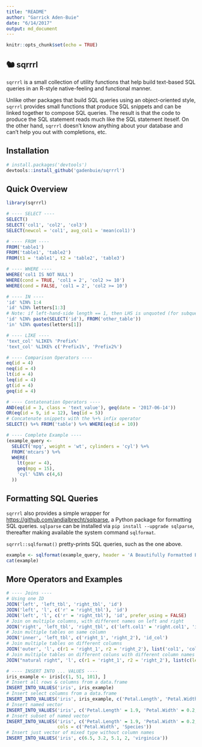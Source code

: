 ```yaml
---
title: "README"
author: "Garrick Aden-Buie"
date: "6/14/2017"
output: md_document
---
```


```r
knitr::opts_chunk$set(echo = TRUE)
```

## 🐿 sqrrrl

`sqrrrl` is a small collection of utility functions that help build text-based SQL queries in an R-style native-feeling and functional manner.

Unlike other packages that build SQL queries using an object-oriented style, `sqrrrl` provides small functions that produce SQL snippets and can be linked together to compose SQL queries.
The result is that the code to produce the SQL statement reads much like the SQL statement iteself.
On the other hand, `sqrrrl` doesn't know anything about your database and can't help you out with completions, etc.

## Installation

```r
# install.packages('devtools')
devtools::install_github('gadenbuie/sqrrrl')
```

## Quick Overview

```r
library(sqrrrl)

# ---- SELECT ----
SELECT()
SELECT('col1', 'col2', 'col3')
SELECT(newcol = 'col1', avg_col1 = 'mean(col1)')

# ---- FROM ----
FROM('table1')
FROM('table1', 'table2')
FROM(t1 = 'table1', t2 = 'table2', 'table3')

# ---- WHERE ----
WHERE('col1 IS NOT NULL')
WHERE(cond = TRUE, 'col1 = 2', 'col2 >= 10')
WHERE(cond = FALSE, 'col1 = 2', 'col2 >= 10')

# ---- IN ----
'id' %IN% 1:4
'id' %IN% letters[1:3]
# Note: if left-hand-side length == 1, then LHS is unquoted (for subqueries)
'id' %IN% paste(SELECT('id'), FROM('other_table'))
'in' %IN% quotes(letters[1])

# ---- LIKE ----
'text_col' %LIKE% 'Prefix%'
'text_col' %LIKE% c('Prefix1%', 'Prefix2%')

# ---- Comparison Operators ----
eq(id = 4)
neq(id = 4)
lt(id = 4)
leq(id = 4)
gt(id = 4)
geq(id = 4)

# ---- Contatenation Operators ----
AND(eq(id = 3, class = 'text_value'), geq(date = '2017-06-14'))
OR(eq(id = 9, id = 12), leq(id = 5))
# Concatenate snippets with the %+% infix operator
SELECT() %+% FROM('table') %+% WHERE(eq(id = 10))

# ---- Complete Example ----
(example_query <- 
  SELECT('mpg', weight = 'wt', cylinders = 'cyl') %+%
  FROM('mtcars') %+%
  WHERE(
    lt(gear = 4),
    geq(mpg = 15),
    'cyl' %IN% c(4,6)
  ))
```

## Formatting SQL Queries

`sqrrrl` also provides a simple wrapper for <https://github.com/andialbrecht/sqlparse>, a Python package for formatting SQL queries.
`sqlparse` can be installed via `pip install --upgrade sqlparse`, thereafter making available the system command `sqlformat`.

`sqrrrl::sqlformat()` pretty-prints SQL queries, such as the one above.

```r
example <- sqlformat(example_query, header = 'A Beautifully Formatted Example Query')
cat(example)
```


## More Operators and Examples

```r
# ---- Joins ----
# Using one ID
JOIN('left', 'left_tbl', 'right_tbl', 'id')
JOIN('left', 'l', c('r' = 'right_tbl'), 'id')
JOIN('left', 'l', c('r' = 'right_tbl'), 'id', prefer_using = FALSE)
# Join on multiple columns, with different names on left and right
JOIN('right', 'left_tbl', 'right_tbl', c('left.col1' = 'right.col1', 'id2'))
# Join multiple tables on same column
JOIN('inner', 'left_tbl', c('right_1', 'right_2'), 'id_col')
# Join multiple tables on different columns
JOIN('outer', 'l', c(r1 = 'right_1', r2 = 'right_2'), list('col1', 'col2'))
# Join multiple tables on different coluns with different column names
JOIN("natural right", 'l', c(r1 = 'right_1', r2 = 'right_2'), list(c(left.col1 = 'col1', c(left.col2 = 'col2'))))

# ---- INSERT INTO ... VALUES ----
iris_example <- iris[c(1, 51, 101), ]
# Insert all rows & columns from a data.frame
INSERT_INTO_VALUES('iris', iris_example)
# Insert select columns from a data.frame
INSERT_INTO_VALUES('iris', iris_example, c('Petal.Length', 'Petal.Width', 'Species'))
# Insert named vector
INSERT_INTO_VALUES('iris', c('Petal.Length' = 1.9, 'Petal.Width' = 0.2, 'Species' = 'setosa'))
# Insert subset of named vector
INSERT_INTO_VALUES('iris', c('Petal.Length' = 1.9, 'Petal.Width' = 0.2, 'Species' = 'setosa'),
                   cols = c('Petal.Width', 'Species'))
# Insert just vector of mixed type without column names
INSERT_INTO_VALUES('iris', c(6.5, 3.2, 5.1, 2, 'virginica'))
```
